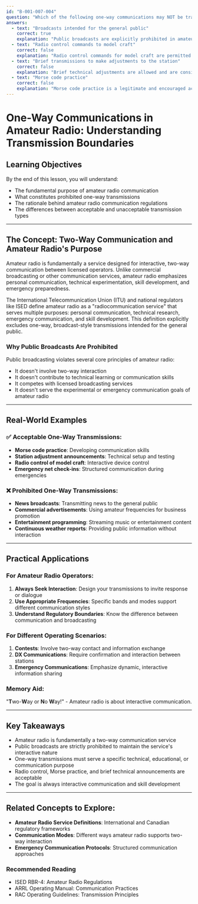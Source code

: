 ```yaml
---
id: "B-001-007-004"
question: "Which of the following one-way communications may NOT be transmitted in the amateur radio service?"
answers:
  - text: "Broadcasts intended for the general public"
    correct: true
    explanation: "Public broadcasts are explicitly prohibited in amateur radio regulations because the service is designed for two-way communication between licensed operators, not for mass media transmission. Amateur radio is fundamentally about personal communication, experimentation, and emergency communication, not broadcasting news, entertainment, or commercial content to the general public."
  - text: "Radio control commands to model craft"
    correct: false
    explanation: "Radio control commands for model craft are permitted in amateur radio because they involve active control and interaction between the operator and the device. These transmissions are typically short, purposeful, and directly related to the operation of the model, which aligns with amateur radio's principles of technical communication and experimentation."
  - text: "Brief transmissions to make adjustments to the station"
    correct: false
    explanation: "Brief technical adjustments are allowed and are considered an essential part of amateur radio operations. These might include testing equipment, adjusting antenna systems, or making quick technical checks, which are valid forms of communication within the amateur radio service."
  - text: "Morse code practice"
    correct: false
    explanation: "Morse code practice is a legitimate and encouraged activity in amateur radio. It supports skill development, maintains a traditional communication mode, and is often used for emergency communication and international contacts. Such practice is considered a valid form of two-way communication or skill enhancement."
---
```


# One-Way Communications in Amateur Radio: Understanding Transmission Boundaries

## Learning Objectives
By the end of this lesson, you will understand:
- The fundamental purpose of amateur radio communication
- What constitutes prohibited one-way transmissions
- The rationale behind amateur radio communication regulations
- The differences between acceptable and unacceptable transmission types

---

## The Concept: Two-Way Communication and Amateur Radio's Purpose

Amateur radio is fundamentally a service designed for interactive, two-way communication between licensed operators. Unlike commercial broadcasting or other communication services, amateur radio emphasizes personal communication, technical experimentation, skill development, and emergency preparedness.

The International Telecommunication Union (ITU) and national regulators like ISED define amateur radio as a "radiocommunication service" that serves multiple purposes: personal communication, technical research, emergency communication, and skill development. This definition explicitly excludes one-way, broadcast-style transmissions intended for the general public.

### Why Public Broadcasts Are Prohibited

Public broadcasting violates several core principles of amateur radio:
- It doesn't involve two-way interaction
- It doesn't contribute to technical learning or communication skills
- It competes with licensed broadcasting services
- It doesn't serve the experimental or emergency communication goals of amateur radio

---

## Real-World Examples

### ✅ Acceptable One-Way Transmissions:
- **Morse code practice**: Developing communication skills
- **Station adjustment announcements**: Technical setup and testing
- **Radio control of model craft**: Interactive device control
- **Emergency net check-ins**: Structured communication during emergencies

### ❌ Prohibited One-Way Transmissions:
- **News broadcasts**: Transmitting news to the general public
- **Commercial advertisements**: Using amateur frequencies for business promotion
- **Entertainment programming**: Streaming music or entertainment content
- **Continuous weather reports**: Providing public information without interaction

---

## Practical Applications

### For Amateur Radio Operators:
1. **Always Seek Interaction**: Design your transmissions to invite response or dialogue
2. **Use Appropriate Frequencies**: Specific bands and modes support different communication styles
3. **Understand Regulatory Boundaries**: Know the difference between communication and broadcasting

### For Different Operating Scenarios:
1. **Contests**: Involve two-way contact and information exchange
2. **DX Communications**: Require confirmation and interaction between stations
3. **Emergency Communications**: Emphasize dynamic, interactive information sharing

### Memory Aid:
"**T**wo-**W**ay or **N**o **W**ay!" - Amateur radio is about interactive communication.

---

## Key Takeaways

- Amateur radio is fundamentally a two-way communication service
- Public broadcasts are strictly prohibited to maintain the service's interactive nature
- One-way transmissions must serve a specific technical, educational, or communication purpose
- Radio control, Morse practice, and brief technical announcements are acceptable
- The goal is always interactive communication and skill development

---

## Related Concepts to Explore:
- **Amateur Radio Service Definitions**: International and Canadian regulatory frameworks
- **Communication Modes**: Different ways amateur radio supports two-way interaction
- **Emergency Communication Protocols**: Structured communication approaches

### Recommended Reading
- ISED RBR-4: Amateur Radio Regulations
- ARRL Operating Manual: Communication Practices
- RAC Operating Guidelines: Transmission Principles